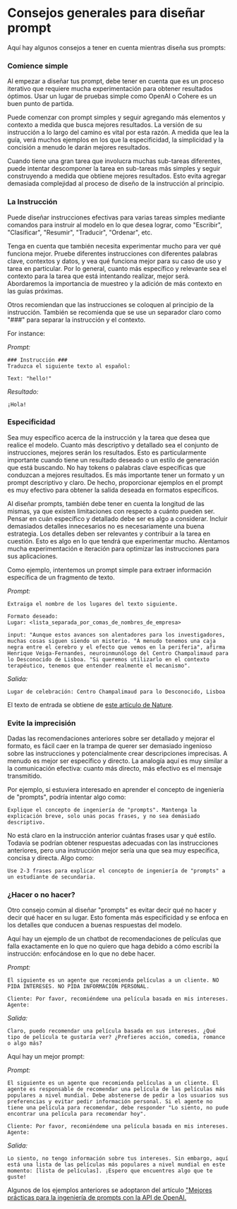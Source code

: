 # Consejos generales para diseñar prompt


Aquí hay algunos consejos a tener en cuenta mientras diseña sus prompts:


### Comience simple
Al empezar a diseñar tus prompt, debe tener en cuenta que es un proceso iterativo que requiere mucha experimentación para obtener resultados óptimos. Usar un lugar de pruebas simple como OpenAI o Cohere es un buen punto de partida.

Puede comenzar con prompt simples y seguir agregando más elementos y contexto a medida que busca mejores resultados. La versión de su instrucción a lo largo del camino es vital por esta razón. A medida que lea la guía, verá muchos ejemplos en los que la especificidad, la simplicidad y la concisión a menudo le darán mejores resultados.

Cuando tiene una gran tarea que involucra muchas sub-tareas diferentes, puede intentar descomponer la tarea en sub-tareas más simples y seguir construyendo a medida que obtiene mejores resultados. Esto evita agregar demasiada complejidad al proceso de diseño de la instrucción al principio.

### La Instrucción
Puede diseñar instrucciones efectivas para varias tareas simples mediante comandos para instruir al modelo en lo que desea lograr, como "Escribir", "Clasificar", "Resumir", "Traducir", "Ordenar", etc.

Tenga en cuenta que también necesita experimentar mucho para ver qué funciona mejor. Pruebe diferentes instrucciones con diferentes palabras clave, contextos y datos, y vea qué funciona mejor para su caso de uso y tarea en particular. Por lo general, cuanto más específico y relevante sea el contexto para la tarea que está intentando realizar, mejor será. Abordaremos la importancia de muestreo y la adición de más contexto en las guías próximas.

Otros recomiendan que las instrucciones se coloquen al principio de la instrucción. También se recomienda que se use un separador claro como "###" para separar la instrucción y el contexto.

For instance:

*Prompt:*
```
### Instrucción ###
Traduzca el siguiente texto al español:

Text: "hello!"
```

*Resultado:*
```
¡Hola!
```

### Especificidad
Sea muy específico acerca de la instrucción y la tarea que desea que realice el modelo. Cuanto más descriptivo y detallado sea el conjunto de instrucciones, mejores serán los resultados. Esto es particularmente importante cuando tiene un resultado deseado o un estilo de generación que está buscando. No hay tokens o palabras clave específicas que conduzcan a mejores resultados. Es más importante tener un formato y un prompt descriptivo y claro. De hecho, proporcionar ejemplos en el prompt es muy efectivo para obtener la salida deseada en formatos específicos.

Al diseñar prompts, también debe tener en cuenta la longitud de las mismas, ya que existen limitaciones con respecto a cuánto pueden ser. Pensar en cuán específico y detallado debe ser es algo a considerar. Incluir demasiados detalles innecesarios no es necesariamente una buena estrategia. Los detalles deben ser relevantes y contribuir a la tarea en cuestión. Esto es algo en lo que tendrá que experimentar mucho. Alentamos mucha experimentación e iteración para optimizar las instrucciones para sus aplicaciones.

Como ejemplo, intentemos un prompt simple para extraer información específica de un fragmento de texto.

*Prompt:*
```
Extraiga el nombre de los lugares del texto siguiente. 

Formato deseado:
Lugar: <lista_separada_por_comas_de_nombres_de_empresa>

input: "Aunque estos avances son alentadores para los investigadores, muchas cosas siguen siendo un misterio. "A menudo tenemos una caja negra entre el cerebro y el efecto que vemos en la periferia", afirma Henrique Veiga-Fernandes, neuroinmunólogo del Centro Champalimaud para lo Desconocido de Lisboa. "Si queremos utilizarlo en el contexto terapéutico, tenemos que entender realmente el mecanismo".
```

*Salida:*
```
Lugar de celebración: Centro Champalimaud para lo Desconocido, Lisboa
```

El texto de entrada se obtiene de [este artículo de Nature](https://www.nature.com/articles/d41586-023-00509-z).

### Evite la imprecisión

Dadas las recomendaciones anteriores sobre ser detallado y mejorar el formato, es fácil caer en la trampa de querer ser demasiado ingenioso sobre las instrucciones y potencialmente crear descripciones imprecisas. A menudo es mejor ser específico y directo. La analogía aquí es muy similar a la comunicación efectiva: cuanto más directo, más efectivo es el mensaje transmitido.

Por ejemplo, si estuviera interesado en aprender el concepto de ingeniería de "prompts", podría intentar algo como:

```
Explique el concepto de ingeniería de "prompts". Mantenga la explicación breve, solo unas pocas frases, y no sea demasiado descriptivo.
```

No está claro en la instrucción anterior cuántas frases usar y qué estilo. Todavía se podrían obtener respuestas adecuadas con las instrucciones anteriores, pero una instrucción mejor sería una que sea muy específica, concisa y directa. Algo como:

```
Use 2-3 frases para explicar el concepto de ingeniería de "prompts" a un estudiante de secundaria.

```

### ¿Hacer o no hacer?
Otro consejo común al diseñar "prompts" es evitar decir qué no hacer y decir qué hacer en su lugar. Esto fomenta más especificidad y se enfoca en los detalles que conducen a buenas respuestas del modelo.

Aquí hay un ejemplo de un chatbot de recomendaciones de películas que falla exactamente en lo que no quiero que haga debido a cómo escribí la instrucción: enfocándose en lo que no debe hacer.

*Prompt:*
```
El siguiente es un agente que recomienda películas a un cliente. NO PIDA INTERESES. NO PIDA INFORMACIÓN PERSONAL.

Cliente: Por favor, recomiéndeme una película basada en mis intereses.
Agente: 
```

*Salida:*
```
Claro, puedo recomendar una película basada en sus intereses. ¿Qué tipo de película te gustaría ver? ¿Prefieres acción, comedia, romance o algo más?
```

Aquí hay un mejor prompt:

*Prompt:*
```
El siguiente es un agente que recomienda películas a un cliente. El agente es responsable de recomendar una película de las películas más populares a nivel mundial. Debe abstenerse de pedir a los usuarios sus preferencias y evitar pedir información personal. Si el agente no tiene una película para recomendar, debe responder "Lo siento, no pude encontrar una película para recomendar hoy".

Cliente: Por favor, recomiéndeme una película basada en mis intereses.
Agente:
```

*Salida:*
```
Lo siento, no tengo información sobre tus intereses. Sin embargo, aquí está una lista de las películas más populares a nivel mundial en este momento: [lista de películas]. ¡Espero que encuentres algo que te guste!
```

Algunos de los ejemplos anteriores se adoptaron del artículo ["Mejores prácticas para la ingeniería de prompts con la API de OpenAI.](https://help.openai.com/en/articles/6654000-best-practices-for-prompt-engineering-with-openai-api)